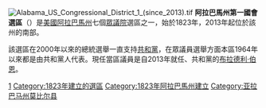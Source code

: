 [[File:Alabama_US_Congressional_District_1_(since_2013).tif|thumb]]
'''阿拉巴馬州第一國會選區'''（{{lang-en|First Congressional District of Alabama}}）是[[美國|美國]][[阿拉巴馬州|阿拉巴馬州]]七個[[美國眾議院|眾議院]]選區之一，始於1823年，2013年起位於該州的南部。

該選區在2000年以來的總統選舉一直支持[[共和黨_(美國)|共和黨]]，在眾議員選舉方面本區1964年以來都是由共和黨人代表。現任當區議員是自2013年就任、共和黨的[[布拉德利·伯恩|布拉德利·伯恩]]。

[[Category:阿拉巴馬州國會選區|1]]
[[Category:1823年建立的選區|Category:1823年建立的選區]]
[[Category:1823年阿拉巴馬州建立|Category:1823年阿拉巴馬州建立]]
[[Category:亚拉巴马州莫比尔县|Category:亚拉巴马州莫比尔县]]